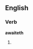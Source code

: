==English==

===Verb===
'''awaiteth'''

# {{third-person singular of|await}}
{{count page|[[Wiktionary:Page count]]}}